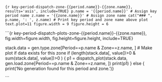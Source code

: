 
```{r key-period-dispatch-zone-{{period.name}}-{{zone.name}}, results='asis', include=TRUE}
p.name = '{{period.name}}' # Assign key period name
z.name = '{{zone.name}}' # Assign zone name
cat("### ", p.name, ': ', z.name) # Print key period and zone name above plot
text.plot=11
figure.width = 9
figure.height = 6
```

```{r key-period-dispatch-plots-zone-{{period.name}}-{{zone.name}}, fig.width=figure.width, fig.height=figure.height, include=TRUE}
  
stack.data = gen.type.zone[Period==p.name & Zone==z.name, ]
# Make plot if data exists for this zone
if (length(stack.data[, value])>0 & sum(stack.data[, value])>0 ) {
  p1 = dispatch_plot(stack.data, gen.load.zone[Period==p.name & Zone==z.name, ])
  print(p1)
} else { print('No generation found for this period and zone.')}

```




